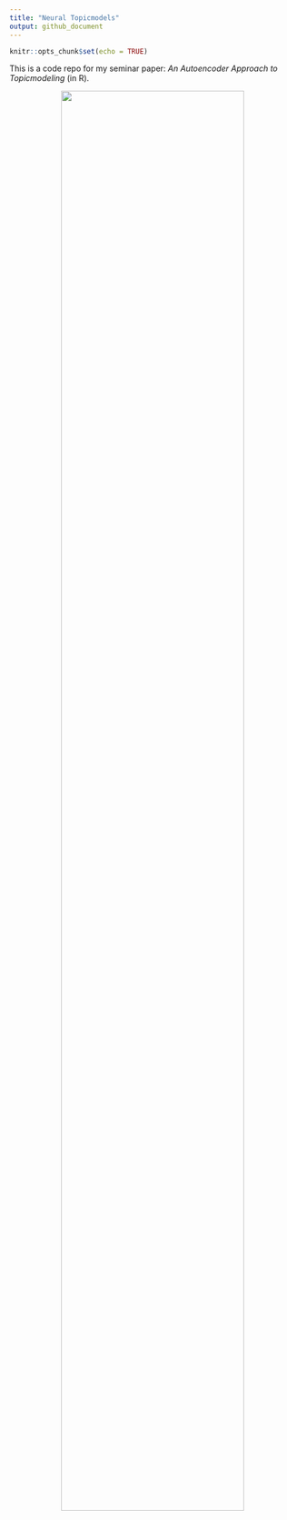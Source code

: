 ```yaml
---
title: "Neural Topicmodels"
output: github_document
---
```


```r
knitr::opts_chunk$set(echo = TRUE)
```


This is a code repo for my seminar paper: *An Autoencoder Approach to Topicmodeling* (in R).

<center>
<img src = "doc_embed.png" style="width:80%;">
</center>
